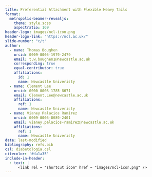 ```yaml
---
title: Preferential Attachment with Flexible Heavy Tails
format: 
  metropolis-beamer-revealjs:
    theme: style.scss
    aspectratio: 169
header-logo: images/ncl-icon.png
header-logo-link: "https://ncl.ac.uk/"
slide-number: "c/t"
author:
  - name: Thomas Boughen
    orcid: 0009-0005-1979-2479
    email: t.w.boughen1@newcastle.ac.uk
    corresponding: true
    equal-contributor: true
    affiliations: 
      id: 1
      name: Newcastle Univeristy
  - name: Clement Lee
    orcid: 0000-0003-1785-8671
    email: Clement.Lee@newcastle.ac.uk
    affiliations:
      ref: 1
      name: Newcastle Univeristy
  - name: Vianey Palacios Ramirez
    orcid: 0009-0005-8089-2401
    email: vianey.palacios-ramirez@newcastle.ac.uk
    affiliations:
      ref: 1
      name: Newcastle Univeristy
date: last-modified
bibliography: refs.bib
csl: diabetologia.csl
citecolor: '#da1a35'
include-in-header:
  - text: |
      <link rel = "shortcut icon" href = "images/ncl-icon.png" />
---
```























